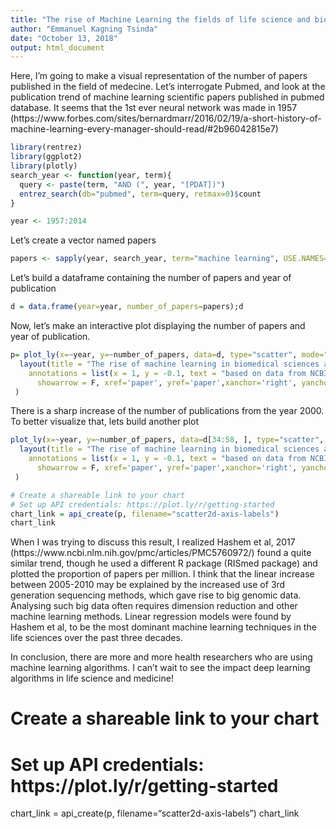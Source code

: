 ---
title: "The rise of Machine Learning the fields of life science and biomedical sciences"
author: "Emmanuel Kagning Tsinda"
date: "October 13, 2018"
output: html_document
---

Here, I'm going to make a visual representation of the number of papers published in the field of medecine. Let's interrogate Pubmed, and look at the publication trend of machine learning scientific papers published in pubmed database. It seems that the 1st ever neural network was made in 1957 (https://www.forbes.com/sites/bernardmarr/2016/02/19/a-short-history-of-machine-learning-every-manager-should-read/#2b96042815e7) 



```{r}
library(rentrez)
library(ggplot2)
library(plotly)
search_year <- function(year, term){
  query <- paste(term, "AND (", year, "[PDAT])")
  entrez_search(db="pubmed", term=query, retmax=0)$count
}

year <- 1957:2014

```


Let's create a vector named papers
```{r}
papers <- sapply(year, search_year, term="machine learning", USE.NAMES=FALSE)

```


Let's build a dataframe containing the number of papers and year of publication 
```{r}
d = data.frame(year=year, number_of_papers=papers);d
```



Now, let's make an interactive plot displaying the number of papers and year of publication. 

```{r}

p= plot_ly(x=~year, y=~number_of_papers, data=d, type="scatter", mode="marker", marker = list(color = "blue"))  %>%  
  layout(title = "The rise of machine learning in biomedical sciences and life sciences", 
    annotations = list(x = 1, y = -0.1, text = "based on data from NCBI/PUBMED", 
      showarrow = F, xref='paper', yref='paper',xanchor='right', yanchor='auto', xshift=0, yshift=0, font=list(size=10, color="blue"),xaxis = "x", yaxis = "y")
 )

```

There is a sharp increase of the number of publications from the year 2000. To better visualize that, lets build another plot

```{r}

plot_ly(x=~year, y=~number_of_papers, data=d[34:58, ], type="scatter", mode="marker", marker = list(color = "blue"), linetype = I("dash"))  %>%  
  layout(title = "The rise of machine learning in biomedical sciences and life sciences (1990-2017)", 
    annotations = list(x = 1, y = -0.1, text = "based on data from NCBI/PUBMED", 
      showarrow = F, xref='paper', yref='paper',xanchor='right', yanchor='auto', xshift=0, yshift=0, font=list(size=10, color="blue"),xaxis = "x", yaxis = "y")
 )

# Create a shareable link to your chart
# Set up API credentials: https://plot.ly/r/getting-started
chart_link = api_create(p, filename="scatter2d-axis-labels")
chart_link
```




When I was trying to discuss this result, I realized Hashem et al, 2017 (https://www.ncbi.nlm.nih.gov/pmc/articles/PMC5760972/) found a quite similar trend, though he used a different R package (RISmed package) and plotted the proportion of papers per million. I think that the linear increase between 2005-2010 may be explained by the increased use of 3rd generation sequencing methods, which gave rise to big genomic data. Analysing such big data often requires dimension reduction and other machine learning methods.  Linear regression models were found by Hashem et al, to be the most dominant machine learning techniques in the life sciences over the past three decades. 


In conclusion, there are more and more health researchers who are using machine learning algorithms. I can't wait to see the impact deep learning algorithms in life science and medicine!   




# Create a shareable link to your chart
# Set up API credentials: https://plot.ly/r/getting-started
chart_link = api_create(p, filename="scatter2d-axis-labels")
chart_link


